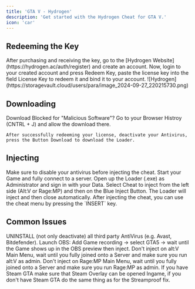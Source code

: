 ```yaml
---
title: 'GTA V - Hydrogen'
description: 'Get started with the Hydrogen Cheat for GTA V.'
icon: 'car'
---
```


## Redeeming the Key


<Steps>
    <Step title="First Step">
        After purchasing and receiving the key, go to the [Hydrogen Website](https://hydrogen.ac/auth/register) and create an account.
    </Step>
    <Step title="Second Step">
        Now, login to your created account and press Redeem Key, paste the license key into the field License Key to redeem it and bind it to your account.
    </Step>
</Steps>

<Frame>
    ![Hydrogen](https://storagevault.cloud/users/para/image_2024-09-27_220215730.png)
</Frame>

## Downloading

<Note>
    Download Blocked for "Malicious Software"? Go to your Browser Histroy (CNTRL + J) and allow the download there.
</Note>

    After successfully redeeming your license, deactivate your Antivirus, press the Button Download to download the Loader.

## Injecting 

<Note>
    Make sure to disable your antivirus before injecting the cheat.
</Note>

<Steps>
    <Step title="First Step">
        Start your Game and fully connect to a server.
    </Step>
    <Step title="Second Step">
        Open up the Loader (.exe) as Administrator and sign in with your Data.
    </Step>
    <Step title="Third Step">
        Select Cheat to inject from the left side (Alt:V or Rage:MP) and then on the Blue Inject Button.
    </Step>
        <Step title="Fourth Step">
        The Loader will inject and then close automatically.
    </Step>
</Steps>

<Tip>
    After injecting the cheat, you can use the cheat menu by pressing the `INSERT` key. 
</Tip>

## Common Issues

<AccordionGroup>
    <Accordion title="Bluescreen while RAGE:MP injection">
        UNINSTALL (not only deactivate) all third party AntiVirus (e.g. Avast, Bitdefender).
    </Accordion>
    <Accordion title="Hydrogen is not Streamproof">
        Launch OBS: Add Game recording -> select GTA5 -> wait until the Game shows up in the OBS preview then inject.
    </Accordion>
    <Accordion title="alt:V is crashing on inject">
        Don't inject on alt:V Main Menu, wait until you fully joined onto a Server and make sure you run alt:V as admin.
    </Accordion>
    <Accordion title="RAGE:MP injection is just infinitely loading">
        Don't inject on Rage:MP Main Menu, wait until you fully joined onto a Server and make sure you run Rage:MP as admin.
    </Accordion>
    <Accordion title="I can't see the menu after injection.">
        If you have Steam GTA make sure that Steam Overlay can be opened Ingame, if you don't have Steam GTA do the same thing as for the Streamproof fix.
    </Accordion> 
</AccordionGroup>